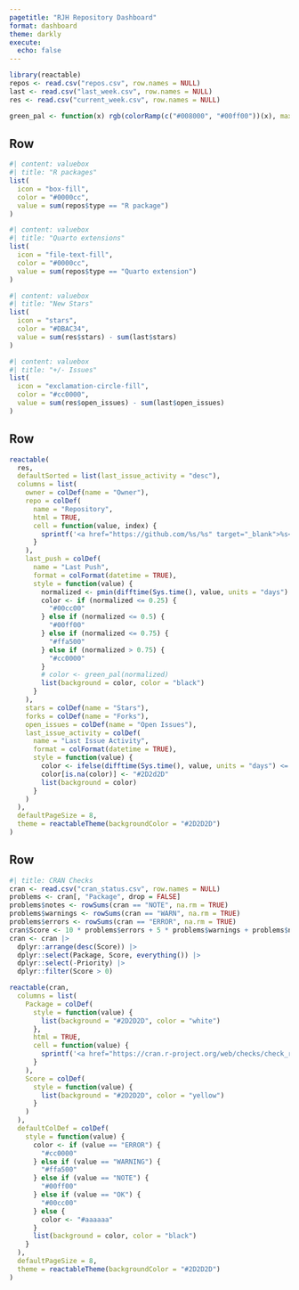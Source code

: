 ```yaml
---
pagetitle: "RJH Repository Dashboard"
format: dashboard
theme: darkly
execute:
  echo: false
---
```


```r
library(reactable)
repos <- read.csv("repos.csv", row.names = NULL)
last <- read.csv("last_week.csv", row.names = NULL)
res <- read.csv("current_week.csv", row.names = NULL)

green_pal <- function(x) rgb(colorRamp(c("#008000", "#00ff00"))(x), maxColorValue = 255)
```

## Row

```r
#| content: valuebox
#| title: "R packages"
list(
  icon = "box-fill",
  color = "#0000cc",
  value = sum(repos$type == "R package")
)
```

```r
#| content: valuebox
#| title: "Quarto extensions"
list(
  icon = "file-text-fill",
  color = "#0000cc",
  value = sum(repos$type == "Quarto extension")
)
```

```r
#| content: valuebox
#| title: "New Stars"
list(
  icon = "stars",
  color = "#DBAC34",
  value = sum(res$stars) - sum(last$stars)
)
```

```r
#| content: valuebox
#| title: "+/- Issues"
list(
  icon = "exclamation-circle-fill",
  color = "#cc0000",
  value = sum(res$open_issues) - sum(last$open_issues)
)
```

## Row

```r
reactable(
  res,
  defaultSorted = list(last_issue_activity = "desc"),
  columns = list(
    owner = colDef(name = "Owner"),
    repo = colDef(
      name = "Repository",
      html = TRUE,
      cell = function(value, index) {
        sprintf('<a href="https://github.com/%s/%s" target="_blank">%s</a>', res$owner[index], value, value)
      }
    ),
    last_push = colDef(
      name = "Last Push",
      format = colFormat(datetime = TRUE),
      style = function(value) {
        normalized <- pmin(difftime(Sys.time(), value, units = "days") / 365, 1)
        color <- if (normalized <= 0.25) {
          "#00cc00"
        } else if (normalized <= 0.5) {
          "#00ff00"
        } else if (normalized <= 0.75) {
          "#ffa500"
        } else if (normalized > 0.75) {
          "#cc0000"
        }
        # color <- green_pal(normalized)
        list(background = color, color = "black")
      }
    ),
    stars = colDef(name = "Stars"),
    forks = colDef(name = "Forks"),
    open_issues = colDef(name = "Open Issues"),
    last_issue_activity = colDef(
      name = "Last Issue Activity",
      format = colFormat(datetime = TRUE),
      style = function(value) {
        color <- ifelse(difftime(Sys.time(), value, units = "days") <= 7, "#cc0000", "#2D2D2D")
        color[is.na(color)] <- "#2D2d2D"
        list(background = color)
      }
    )
  ),
  defaultPageSize = 8,
  theme = reactableTheme(backgroundColor = "#2D2D2D")
)
```

## Row

```r
#| title: CRAN Checks
cran <- read.csv("cran_status.csv", row.names = NULL)
problems <- cran[, "Package", drop = FALSE]
problems$notes <- rowSums(cran == "NOTE", na.rm = TRUE)
problems$warnings <- rowSums(cran == "WARN", na.rm = TRUE)
problems$errors <- rowSums(cran == "ERROR", na.rm = TRUE)
cran$Score <- 10 * problems$errors + 5 * problems$warnings + problems$notes
cran <- cran |>
  dplyr::arrange(desc(Score)) |>
  dplyr::select(Package, Score, everything()) |>
  dplyr::select(-Priority) |>
  dplyr::filter(Score > 0)

reactable(cran,
  columns = list(
    Package = colDef(
      style = function(value) {
        list(background = "#2D2D2D", color = "white")
      },
      html = TRUE,
      cell = function(value) {
        sprintf('<a href="https://cran.r-project.org/web/checks/check_results_%s.html" target="_blank">%s</a>', value, value)
      }
    ),
    Score = colDef(
      style = function(value) {
        list(background = "#2D2D2D", color = "yellow")
      }
    )
  ),
  defaultColDef = colDef(
    style = function(value) {
      color <- if (value == "ERROR") {
        "#cc0000"
      } else if (value == "WARNING") {
        "#ffa500"
      } else if (value == "NOTE") {
        "#00ff00"
      } else if (value == "OK") {
        "#00cc00"
      } else {
        color <- "#aaaaaa"
      }
      list(background = color, color = "black")
    }
  ),
  defaultPageSize = 8,
  theme = reactableTheme(backgroundColor = "#2D2D2D")
)
```
